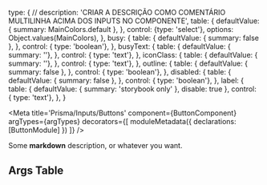 
  type: {
    // description: 'CRIAR A DESCRIÇÃO COMO COMENTÁRIO MULTILINHA ACIMA DOS INPUTS NO COMPONENTE',
    table: {
      defaultValue: { summary: MainColors.default },
    },
    control: {type: 'select'}, options: Object.values(MainColors),
  },
  busy: {
    table: {
      defaultValue: { summary: false },
    },
    control: { type: 'boolean'},
  },
  busyText: {
    table: {
      defaultValue: { summary: ''},
    },
    control: { type: 'text'},
  },
  iconClass: {
    table: {
      defaultValue: { summary: ''},
    },
    control: { type: 'text'},
  },
  outline: {
    table: {
      defaultValue: { summary: false },
    },
    control: { type: 'boolean'},
  },
  disabled: {
    table: {
      defaultValue: { summary: false },
    },
    control: { type: 'boolean'},
  },
  label: {
    table: {
      defaultValue: { summary: 'storybook only' },
      disable: true
    },
    control: { type: 'text'},
  },
}

<Meta
  title='Prisma/Inputs/Buttons'
  component={ButtonComponent}
  argTypes={argTypes}
  decorators={[
    moduleMetadata({
      declarations: [ButtonModule]
    })
  ]}
/>


Some **markdown** description, or whatever you want.

<Canvas>
  <Story name='Default' story={DefaultButton}></Story>
  <Story name='Primary' story={PrimaryButton}></Story>
  <Story id='prisma-inputs-buttons--default-button'></Story>
</Canvas>

## Args Table

<ArgsTable story='Default'/>
